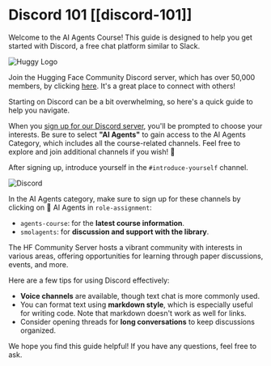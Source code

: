 # Discord 101 [[discord-101]]

Welcome to the AI Agents Course! This guide is designed to help you get started with Discord, a free chat platform similar to Slack.

<img src="https://huggingface.co/datasets/huggingface-ai-agents-course/course-images/resolve/main/en/unit0/huggy-logo.jpg" alt="Huggy Logo"/>

Join the Hugging Face Community Discord server, which has over 50,000 members, by clicking [here](https://discord.gg/ydHrjt3WP5). It's a great place to connect with others!

Starting on Discord can be a bit overwhelming, so here's a quick guide to help you navigate.

When you [sign up for our Discord server](http://hf.co/join/discord), you'll be prompted to choose your interests. Be sure to select **"AI Agents"** to gain access to the AI Agents Category, which includes all the course-related channels. Feel free to explore and join additional channels if you wish! 🚀

After signing up, introduce yourself in the `#introduce-yourself` channel.

<img src="https://huggingface.co/datasets/huggingface-ai-agents-course/course-images/resolve/main/en/unit0/discord2.jpg" alt="Discord"/>

In the AI Agents category, make sure to sign up for these channels by clicking on 🤖 AI Agents in `role-assignment`:
- `agents-course`: for the **latest course information**.
- `smolagents`: for **discussion and support with the library**.

The HF Community Server hosts a vibrant community with interests in various areas, offering opportunities for learning through paper discussions, events, and more.

Here are a few tips for using Discord effectively:

- **Voice channels** are available, though text chat is more commonly used.
- You can format text using **markdown style**, which is especially useful for writing code. Note that markdown doesn't work as well for links.
- Consider opening threads for **long conversations** to keep discussions organized.

We hope you find this guide helpful! If you have any questions, feel free to ask.

